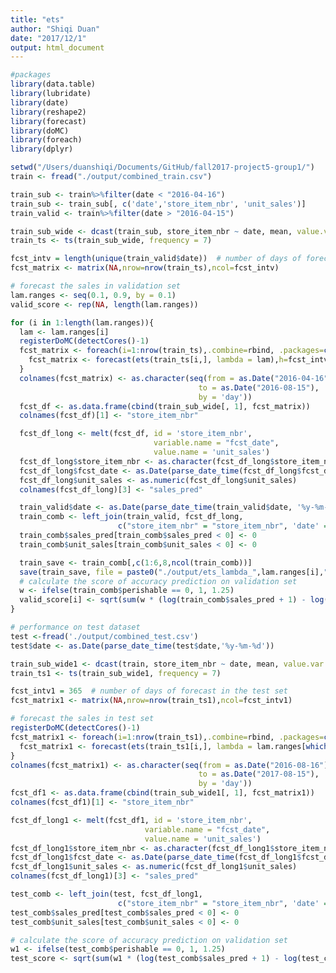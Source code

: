 ```yaml
---
title: "ets"
author: "Shiqi Duan"
date: "2017/12/1"
output: html_document
---
```


```r
#packages
library(data.table)
library(lubridate)
library(date)
library(reshape2)
library(forecast)
library(doMC)
library(foreach)
library(dplyr)
```


```r
setwd("/Users/duanshiqi/Documents/GitHub/fall2017-project5-group1/")
train <- fread("./output/combined_train.csv")

train_sub <- train%>%filter(date < "2016-04-16")
train_sub <- train_sub[, c('date','store_item_nbr', 'unit_sales')]
train_valid <- train%>%filter(date > "2016-04-15")

train_sub_wide <- dcast(train_sub, store_item_nbr ~ date, mean, value.var = "unit_sales", fill = 0)
train_ts <- ts(train_sub_wide, frequency = 7) 

fcst_intv = length(unique(train_valid$date))  # number of days of forecast in the validation set
fcst_matrix <- matrix(NA,nrow=nrow(train_ts),ncol=fcst_intv)

# forecast the sales in validation set
lam.ranges <- seq(0.1, 0.9, by = 0.1)
valid_score <- rep(NA, length(lam.ranges))
```


```r
for (i in 1:length(lam.ranges)){
  lam <- lam.ranges[i]
  registerDoMC(detectCores()-1)
  fcst_matrix <- foreach(i=1:nrow(train_ts),.combine=rbind, .packages=c("forecast")) %dopar% { 
    fcst_matrix <- forecast(ets(train_ts[i,], lambda = lam),h=fcst_intv)$mean
  }
  colnames(fcst_matrix) <- as.character(seq(from = as.Date("2016-04-16"), 
                                          to = as.Date("2016-08-15"), 
                                          by = 'day'))
  fcst_df <- as.data.frame(cbind(train_sub_wide[, 1], fcst_matrix)) 
  colnames(fcst_df)[1] <- "store_item_nbr"

  fcst_df_long <- melt(fcst_df, id = 'store_item_nbr', 
                                variable.name = "fcst_date", 
                                value.name = 'unit_sales')
  fcst_df_long$store_item_nbr <- as.character(fcst_df_long$store_item_nbr)
  fcst_df_long$fcst_date <- as.Date(parse_date_time(fcst_df_long$fcst_date,'%y-%m-%d'))
  fcst_df_long$unit_sales <- as.numeric(fcst_df_long$unit_sales)
  colnames(fcst_df_long)[3] <- "sales_pred"

  train_valid$date <- as.Date(parse_date_time(train_valid$date, '%y-%m-%d'))
  train_comb <- left_join(train_valid, fcst_df_long, 
                        c("store_item_nbr" = "store_item_nbr", 'date' = 'fcst_date'))
  train_comb$sales_pred[train_comb$sales_pred < 0] <- 0
  train_comb$unit_sales[train_comb$unit_sales < 0] <- 0

  train_save <- train_comb[,c(1:6,8,ncol(train_comb))]
  save(train_save, file = paste0("./output/ets_lambda_",lam.ranges[i],".RData"))
  # calculate the score of accuracy prediction on validation set
  w <- ifelse(train_comb$perishable == 0, 1, 1.25)
  valid_score[i] <- sqrt(sum(w * (log(train_comb$sales_pred + 1) - log(train_comb$unit_sales + 1))^2)/sum(w))
}
```


```r
# performance on test dataset
test <-fread('./output/combined_test.csv')
test$date <- as.Date(parse_date_time(test$date,'%y-%m-%d'))

train_sub_wide1 <- dcast(train, store_item_nbr ~ date, mean, value.var = "unit_sales", fill = 0)
train_ts1 <- ts(train_sub_wide1, frequency = 7) 

fcst_intv1 = 365  # number of days of forecast in the test set
fcst_matrix1 <- matrix(NA,nrow=nrow(train_ts1),ncol=fcst_intv1)

# forecast the sales in test set
registerDoMC(detectCores()-1)
fcst_matrix1 <- foreach(i=1:nrow(train_ts1),.combine=rbind, .packages=c("forecast")) %dopar% { 
  fcst_matrix1 <- forecast(ets(train_ts1[i,], lambda = lam.ranges[which.min(valid_score)]),h=fcst_intv1)$mean
}
colnames(fcst_matrix1) <- as.character(seq(from = as.Date("2016-08-16"), 
                                          to = as.Date("2017-08-15"), 
                                          by = 'day'))
fcst_df1 <- as.data.frame(cbind(train_sub_wide1[, 1], fcst_matrix1)) 
colnames(fcst_df1)[1] <- "store_item_nbr"

fcst_df_long1 <- melt(fcst_df1, id = 'store_item_nbr', 
                              variable.name = "fcst_date", 
                              value.name = 'unit_sales')
fcst_df_long1$store_item_nbr <- as.character(fcst_df_long1$store_item_nbr)
fcst_df_long1$fcst_date <- as.Date(parse_date_time(fcst_df_long1$fcst_date,'%y-%m-%d'))
fcst_df_long1$unit_sales <- as.numeric(fcst_df_long1$unit_sales)
colnames(fcst_df_long1)[3] <- "sales_pred"

test_comb <- left_join(test, fcst_df_long1, 
                        c("store_item_nbr" = "store_item_nbr", 'date' = 'fcst_date'))
test_comb$sales_pred[test_comb$sales_pred < 0] <- 0
test_comb$unit_sales[test_comb$unit_sales < 0] <- 0

# calculate the score of accuracy prediction on validation set
w1 <- ifelse(test_comb$perishable == 0, 1, 1.25)
test_score <- sqrt(sum(w1 * (log(test_comb$sales_pred + 1) - log(test_comb$unit_sales + 1))^2)/sum(w1))
```